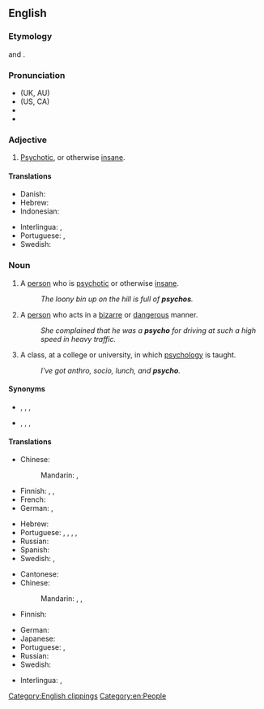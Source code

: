 {{also|psycho-}}
==English==

===Etymology===
{{clipping|en|psychotic}} and {{m|en|psychopath}} {{suffix|en||o|t2=person with characteristic}}.

===Pronunciation===
* (UK, AU) {{IPA|en|/ˈsaɪkəʊ/|}}
* (US, CA) {{IPA|en|/ˈsaɪkoʊ/}}
* {{audio|en|En-au-psycho.ogg|Audio (AU)}}
* {{rhymes|en|aɪkəʊ|}} 

===Adjective===
{{en-adj}}

# {{lb|en|colloquial|or|pejorative}} [[psychotic|Psychotic]], or otherwise [[insane]].

====Translations====
{{trans-top|''(colloquial or pejorative)'' Psychotic}}
* Danish: {{t|da|psyko}}
* Hebrew: {{t|he|פסיכי|tr=psikhi|sc=Hebr}}
* Indonesian: {{t|id|tak waras}}
{{trans-mid}}
* Interlingua: {{t|ia|psychotic}}, {{t|ia|psychopathic}}
* Portuguese: {{t+|pt|psicótico|m}}, {{t|pt|psicopático|m}}
* Swedish: {{t+|sv|psykfall|n}}
{{trans-bottom}}

===Noun===
{{en-noun}}

# {{lb|en|pejorative|slang}} A [[person]] who is [[psychotic]] or otherwise [[insane]].
#: ''The loony bin up on the hill is full of '''psychos'''.''
# {{lb|en|pejorative|slang}} A [[person]] who acts in a [[bizarre]] or [[dangerous]] manner.
#: ''She complained that he was a '''psycho''' for driving at such a high speed in heavy traffic.''
# {{lb|en|informal}} A class, at a college or university, in which [[psychology]] is taught.
#: ''I've got anthro, socio, lunch, and '''psycho'''.''

====Synonyms====
* {{sense|pejorative for a pyschotic or otherwise insane person}} {{l|en|freak}}, {{l|en|loony}}, {{l|en|nutcase}}, {{l|en|wacko}}
* {{sense|pejorative for a person acting in a bizarre or dangerous manner}} {{l|en|creep}}, {{l|en|freak}}, {{l|en|loose cannon}}, {{l|en|weirdo}}

====Translations====
{{trans-top|psychotic or otherwise insane person}}
* Chinese:
*: Mandarin: {{t|cmn|[[精神病]][[人]]|tr=jīngshénbìngrén}}, {{t|cmn|[[精神病]][[患者]]|tr=jīngshénbìnghuànzhě}}
* Finnish: {{t+|fi|sekopää}}, {{t+|fi|kaistapää}}, {{t+|fi|psyko}}
* French: {{t+|fr|psychopathe}}
* German: {{t|de|Psycho|m}} {{qualifier|slang}}, {{t+|de|Psychopath|m}}
{{trans-mid}}
* Hebrew: {{t|he|פסיכי|tr=psikhi|sc=Hebr}}
* Portuguese: {{t+|pt|psicopata|m|f}}, {{t+|pt|psicótico|m}}, {{t+|pt|louco|m}}, {{t+|pt|doido|m}}, {{t+|pt|insano|m}}
* Russian: {{t+|ru|псих|m}}
* Spanish: {{t+|es|psicópata|m|f}}
* Swedish: {{t+|sv|psykfall|n}}, {{t+|sv|psyk|n}}
{{trans-bottom}}

{{trans-top|person acting in a bizarre or dangerous manner}}
* Cantonese: {{t|yue|癡線佬|sc=Hani}}
* Chinese:
*: Mandarin: {{t+|cmn|瘋子}}, {{t+|cmn|疯子|tr=fēngzi}}, {{t+|cmn|狂人|tr=kuángrén}}
* Finnish: {{t+|fi|kaistapää}}
{{trans-mid}}
* German: {{t|de|Verrückte|m|f}}
* Japanese: {{t+|ja|狂人|tr=きょうじん, kyōjin}}
* Portuguese: {{t+|pt|psicopata|m|f}}, {{t+|pt|psicótico|m}}
* Russian: {{t+|ru|псих|m}}
* Swedish: {{t+|sv|galning|c}}
{{trans-bottom}}

{{checktrans-top}}
* Interlingua: {{t-check|ia|psychopathe}}, {{t-check|ia|psychotic}}
{{trans-mid}}
{{trans-bottom}}

[[Category:English clippings]]
[[Category:en:People]]